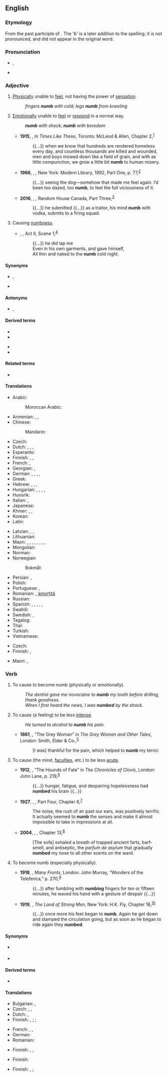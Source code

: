 ==English==

===Etymology===
From the past participle of {{m|en|nim}}. The 'b' is a later addition to the spelling; it is not pronounced, and did not appear in the original word.

===Pronunciation===
* {{enPR|nŭm}}, {{IPA|/nʌm/|lang=en}}
* {{rhymes|ʌm|lang=en}}

===Adjective===
{{en-adj|er}}

# [[physical|Physically]] unable to [[feel]], not having the power of [[sensation]].
#: ''fingers '''numb''' with cold; legs '''numb''' from kneeling''
# [[emotion|Emotionally]] unable to [[feel]] or [[respond]] in a normal way.
#: '''''numb''' with shock; '''numb''' with boredom''
#* '''1915''', {{w|Nellie McClung}}, ''In Times Like These'', Toronto: McLeod & Allen, Chapter 2,<sup>[https://www.gutenberg.org/files/29861/29861-h/29861-h.htm]</sup>
#*: {{...}} when we know that hundreds are rendered homeless every day, and countless thousands are killed and wounded, men and boys mowed down like a field of grain, and with as little compunction, we grow a little bit '''numb''' to human misery.
#* '''1966''', {{w|Truman Capote}}, ''{{w|In Cold Blood}}'', New York: Modern Library, 1992, Part One, p. 77,<sup>[https://archive.org/details/incoldbloodtruea00capo_0]</sup>
#*: {{...}} seeing the dog—somehow that made me feel again. I’d been too dazed, too '''numb''', to feel the full viciousness of it.
#* '''2016''', {{w|Julian Barnes}}, ''{{w|The Noise of Time}}'', Random House Canada, Part Three,<sup>[https://books.google.ca/books?id=1xt2CgAAQBAJ&printsec=frontcover#v=onepage&q&f=false]</sup>
#*: {{...}} he submitted {{...}} as a traitor, his mind '''numb''' with vodka, submits to a firing squad.
# {{lb|en|obsolete}} Causing [[numbness]].
#* {{circa|1592}} {{w|William Shakespeare}}, ''{{w|Richard III (play)|Richard III}}'', Act II, Scene 1,<sup>[http://www.opensourceshakespeare.org/views/plays/play_view.php?WorkID=richard3&Scope=entire&pleasewait=1&msg=pl]</sup>
#*: {{...}} he did lap me
#*: Even in his own garments, and gave himself,
#*: All thin and naked to the '''numb''' cold night.

====Synonyms====
* {{sense|physically unable to feel}} {{l|en|deadened}}, {{l|en|insensible}}
* {{sense|emotionally unable to feel}} {{l|en|stunned}}

====Antonyms====
* {{l|en|sensible}}, {{l|en|sensitive}}

====Derived terms====
{{der-top}}
* {{l|en|benumb}}
* {{l|en|numbly}}
{{der-mid}}
* {{l|en|numbness}}
* {{l|en|numbnuts}}
{{der-bottom}}

====Related terms====
* {{l|en|numskull}}

====Translations====
{{trans-top|physically unable to feel}}
* Arabic: {{t|ar|خَدِر}}
*: Moroccan Arabic: {{t|ary|khadir}}
* Armenian: {{t+|hy|թմրած}}, {{t+|hy|անզգա}}, {{t|hy|ընդարմացած}}
* Chinese:
*: Mandarin: {{t+|cmn|麻木|tr=mámù}}
* Czech: {{t|cs|necitlivý}}
* Dutch: {{t+|nl|verdoofd}}, {{t+|nl|bewusteloos}}, {{t+|nl|verstijfd}}, {{t+|nl|verkleumd}}
* Esperanto: {{t|eo|sensenta}}
* Finnish: {{t+|fi|puutunut}}, {{t+|fi|tunnoton}}, {{t+|fi|turta}}
* French: {{t+|fr|gourd}}, {{t+|fr|engourdi}}
* Georgian: {{t|ka|გაშეშებული}}, {{t|ka|გაფიჩხებული}}
* German: {{t+|de|taub}}, {{t+|de|benommen}}, {{t+|de|betäubt}}, {{t|de|gefühllos}}, {{t+|de|starr}}
* Greek: {{t+|el|ναρκωμένος}}
* Hebrew: {{t|he|רדום|m|tr=radúm|sc=Hebr}} {{qualifier|slang}}, {{t|he|רדומה|f|tr=redumá|sc=Hebr}} {{qualifier|slang}}, {{t|he|נרדם|m|tr=nirdám|sc=Hebr}} {{qualifier|slang}}, {{t|he|נרדמה|f|tr=nirdemá|sc=Hebr}} {{qualifier|slang}}
* Hungarian: {{t+|hu|dermedt}}, {{t+|hu|zsibbadt}}, {{t|hu|meggémberedett}}, {{t+|hu|kábult}}, {{t+|hu|eltompult}}
* Hunsrik: {{t|hrx|daab}}
* Italian: {{t+|it|intorpidito|m}}, {{t+|it|intorpidita|f}}
* Japanese: {{t|ja|無感覚|alt=無感覚な|tr=mukankaku na}}
* Khmer: {{t+|km|ស្រយង់|tr=srɑyɑŋ|sc=Khmr}}, {{t+|km|ស្គឹះ|tr=skɨh|sc=Khmr}}, {{t+|km|សំទក់|tr=sɑmtʊək|sc=Khmr}}
* Korean: {{t|ko|마비되는}}
* Latin: {{t|la|torpēns}}
{{trans-mid}}
* Latvian: {{t|lv|nejutīgs}}, {{t|lv|stings}}, {{t|lv|stīvs}}
* Lithuanian: {{t-needed|lt}}
* Maori: {{t|mi|kōpā}}, {{t|mi|matangerengere}}, {{t|mi|matangurunguru}}, {{t|mi|kerekerewai}}, {{t|mi|kēkerewai}}, {{t|mi|matakerekere}}, {{t|mi|pōpokorua}} {{qualifier|with cold and wet conditions}}, {{t|mi|mangenge}} {{qualifier|from cold}}, {{t|mi|tēteka}}
* Mongolian: {{t-needed|mn}}
* Norman: {{t|nrf|gourd}}
* Norwegian:
*: Bokmål: {{t|no|nummen}}
* Persian: {{t+|fa|بیحس}}, {{t+|fa|کرخ|tr=kerex|sc=fa-Arab}}
* Polish: {{t|pl|odrętwiały|m}}
* Portuguese: {{t|pt|entorpecido|m}}, {{t|pt|entorpecido|f|alt=entorpecida}}
* Romanian: {{t+|ro|amorțit|m|n}}, [[amorțit|amorțită]] {{g|f}}
* Russian: {{t+|ru|онеме́лый}}
* Spanish: {{t+|es|entumecido}}, {{t+|es|entumido}} {{gloss|by cold}}, {{t+|es|insensible}}, {{t+|es|entorpecido}}, {{t+|es|dormido}} {{gloss|by lack of blood circulation}}, {{t+|es|adormecido}} {{gloss|by drugs}}
* Swahili: {{t-needed|sw}}
* Swedish: {{t+|sv|valen}}, {{t+|sv|domnad}}
* Tagalog: {{t|tl|manhid}}
* Thai: {{t+|th|ชา}}
* Turkish: {{t+|tr|uyuşuk}}
* Vietnamese: {{t+|vi|tê}}
{{trans-bottom}}

{{trans-top|emotionally unable to feel}}
* Czech: {{t|cs|ochromený|m}}
* Finnish: {{t|fi|lamaantunut}}, {{t+|fi|turta}}
{{trans-mid}}
* Maori: {{t|mi|rōrā}}, {{t|mi|paraheahea}}
{{trans-bottom}}

===Verb===
{{en-verb}}

# {{lb|en|transitive}} To cause to become numb (physically or emotionally).
#: ''The dentist gave me novocaine to '''numb''' my tooth before drilling, thank goodness.''
#: ''When I first heard the news, I was '''numbed''' by the shock.''
# {{lb|en|transitive}} To cause (a feeling) to be less [[intense]].
#: ''He turned to alcohol to '''numb''' his pain.''
#* '''1861''', {{w|Elizabeth Gaskell}}, “The Grey Woman” in ''The Grey Woman and Other Tales'', London: Smith, Elder & Co.,<sup>[https://www.gutenberg.org/files/28636/28636-h/28636-h.htm]</sup>
#*: [I was] thankful for the pain, which helped to '''numb''' my terror.
# {{lb|en|transitive}} To cause (the mind, [[faculty|faculties]], etc.) to be less [[acute]].
#* '''1912''', {{w|Saki}}, “The Hounds of Fate” in ''The Chronicles of Clovis'', London: John Lane, p. 219,<sup>[https://archive.org/details/chroniclesofclov00sakirich]</sup>
#*: {{...}} hunger, fatigue, and despairing hopelessness had '''numbed''' his brain {{...}}
#* '''1927''', {{w|Hugh Lofting}}, ''{{w|Doctor Dolittle's Garden|Doctor Dolittle’s Garden}}'', Part Four, Chapter 6,<sup>[http://gutenberg.net.au/ebooks06/0603431h.html]</sup>
#*: The noise, the rush of air past our ears, was positively terrific. It actually seemed to '''numb''' the senses and make it almost impossible to take in impressions at all.
#* '''2004''', {{w|Cory Doctorow}}, ''{{w|Eastern Standard Tribe}}'', Chapter 13,<sup>[http://www.gutenberg.org/cache/epub/17028/pg17028-images.html]</sup>
#*: [The sofa] exhaled a breath of trapped ancient farts, barf-smell, and antiseptic, the ''parfum de asylum'' that gradually '''numbed''' my nose to all other scents on the ward.
# {{lb|en|intransitive}} To become numb (especially physically).
#* '''1918''', {{w|Lewis R. Freeman}}, ''Many Fronts'', London: John Murray, “Wonders of the Teleferica,” p. 270,<sup>[https://archive.org/details/manyfronts00freeiala]</sup>
#*: {{...}} after fumbling with '''numbing''' fingers for ten or fifteen minutes, he waved his hand with a gesture of despair {{...}}
#* '''1919''', {{w|Arthur Murray Chisholm}}, ''The Land of Strong Men'', New York: H.K. Fly, Chapter 18,<sup>[https://www.gutenberg.org/files/33612/33612-h/33612-h.htm]</sup>
#*: {{...}} once more his feet began to '''numb'''. Again he got down and stamped the circulation going, but as soon as he began to ride again they '''numbed'''.

====Synonyms====
* {{sense|cause to become numb}} {{l|en|benumb}}
* {{sense|cause to be less intense / less acute}} {{l|en|dull}}

====Derived terms====
* {{l|en|mind-numbing}}

====Translations====
{{trans-top|to cause to become numb}}
* Bulgarian: {{t+|bg|вцепенявам}}, {{t+|bg|вкочанясвам}}
* Czech: {{t+|cs|otupit|pf}}, {{t|cs|znecitlivit|pf}}, {{t|cs|ochromit|pf}}
* Dutch: {{t+|nl|verdoven}}, {{t|nl|in slaap doen}}
* Finnish: {{t+|fi|puuduttaa}}, {{t+|fi|turruttaa}}; {{t|fi|lamauttaa}} {{q|emotionally}}; {{t|fi|kohmettaa}} {{q|by cold}}
{{trans-mid}}
* French: {{t+|fr|engourdir}}, {{t+|fr|endormir}}, {{t+|fr|anesthésier}}
* German: {{t+|de|betäuben}}
* Romanian: {{t+|ro|amorți}}
{{trans-bottom}}

{{trans-top|to cause (a feeling) to be less intense}}
* Finnish: {{t|fi|puuduttaa}}, {{t|fi|turruttaa}}, {{t|fi|tukahduttaa}}
{{trans-mid}}
{{trans-bottom}}

{{trans-top|to cause the mind or senses to be less acute}}
* Finnish: {{t|fi|turruttaa}}
{{trans-mid}}
{{trans-bottom}}

{{trans-top|to become numb physically}}
* Finnish: {{t|fi|puutua}}, {{t|fi|turtua}}; {{t|fi|kohmettua}} {{q|due to cold}}
{{trans-mid}}
{{trans-bottom}}